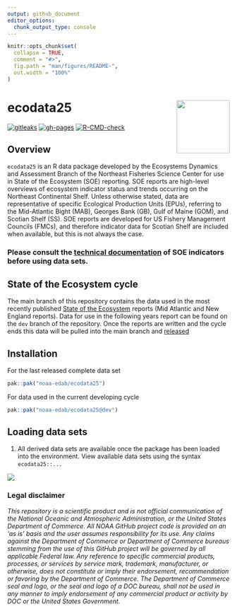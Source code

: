 ```yaml
---
output: github_document
editor_options: 
  chunk_output_type: console
---
```


<!-- README.md is generated from README.Rmd. Please edit that file -->

```r
knitr::opts_chunk$set(
  collapse = TRUE,
  comment = "#>",
  fig.path = "man/figures/README-",
  out.width = "100%"
)
```
# ecodata25 <img src="man/figures/ecodata25_logo.png" align="right" width="120" /> 

<!-- badges: start -->
[![gitleaks](https://github.com/NOAA-EDAB/ecodata25/actions/workflows/secretScan.yml/badge.svg)](https://github.com/NOAA-EDAB/ecodata25/actions/workflows/secretScan.yml)
[![gh-pages](https://github.com/NOAA-EDAB/ecodata25/actions/workflows/pkgdown.yml/badge.svg)](https://github.com/NOAA-EDAB/ecodata25/actions/workflows/pkgdown.yml)
[![R-CMD-check](https://github.com/NOAA-EDAB/ecodata25/actions/workflows/R-CMD-check.yaml/badge.svg)](https://github.com/NOAA-EDAB/ecodata25/actions/workflows/R-CMD-check.yaml)
<!-- badges: end -->

## Overview

`ecodata25` is an R data package developed by the Ecosystems Dynamics and Assessment Branch of the Northeast Fisheries Science Center
for use in State of the Ecosystem (SOE) reporting. SOE reports are high-level overviews of ecosystem indicator status and trends occurring
on the Northeast Continental Shelf. Unless otherwise stated, data are representative of specific Ecological Production Units (EPUs), referring to 
the Mid-Atlantic Bight (MAB), Georges Bank (GB), Gulf of Maine (GOM), and Scotian Shelf (SS). SOE reports are developed for US Fishery
Management Councils (FMCs), and therefore indicator data for Scotian Shelf are included when available, but this is not always the case. 

### Please consult the [technical documentation](https://noaa-edab.github.io/tech-doc/) of SOE indicators before using data sets.

## State of the Ecosystem cycle

The main branch of this repository contains the data used in the most recently published [State of the Ecosystem](https://www.fisheries.noaa.gov/new-england-mid-atlantic/ecosystems/state-ecosystem-reports-northeast-us-shelf) reports (Mid Atlantic and New England reports). Data for use in the following years report can be found on the `dev` branch of the repository. Once the reports are written and the cycle ends this data will be pulled into the main branch and [released](https://github.com/NOAA-EDAB/ecodata25/releases)

## Installation

For the last released complete data set

```r
pak::pak("noaa-edab/ecodata25")
```

For data used in the current developing cycle

```r
pak::pak("noaa-edab/ecodata25@dev")
```


## Loading data sets

1.  All derived data sets are available once the package has been loaded into the environment. View available data sets using the syntax `ecodata25::...`

![](man/figures/ecodata251.gif)


### Legal disclaimer

*This repository is a scientific product and is not official communication of the National Oceanic and Atmospheric Administration, or the United States Department of Commerce. All NOAA GitHub project code is provided on an ‘as is’ basis and the user assumes responsibility for its use. Any claims against the Department of Commerce or Department of Commerce bureaus stemming from the use of this GitHub project will be governed by all applicable Federal law. Any reference to specific commercial products, processes, or services by service mark, trademark, manufacturer, or otherwise, does not constitute or imply their endorsement, recommendation or favoring by the Department of Commerce. The Department of Commerce seal and logo, or the seal and logo of a DOC bureau, shall not be used in any manner to imply endorsement of any commercial product or activity by DOC or the United States Government.*


